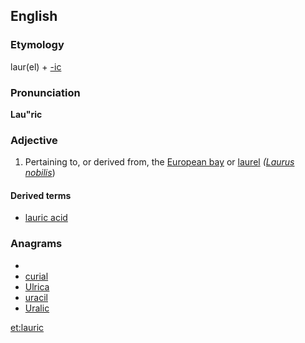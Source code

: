 ==English==

===Etymology===
laur(el) + [[-ic]]

===Pronunciation===
'''Lau"ric'''

===Adjective===
{{en-adj}}

# Pertaining to, or derived from, the [[European bay]] or [[laurel]] ''([[Laurus nobilis]]'')

====Derived terms====
* [[lauric acid]]

===Anagrams===
* {{alphagram|acilru}}
* [[curial#English|curial]]
* [[Ulrica#English|Ulrica]]
* [[uracil#English|uracil]]
* [[Uralic#English|Uralic]]

[[et:lauric]]